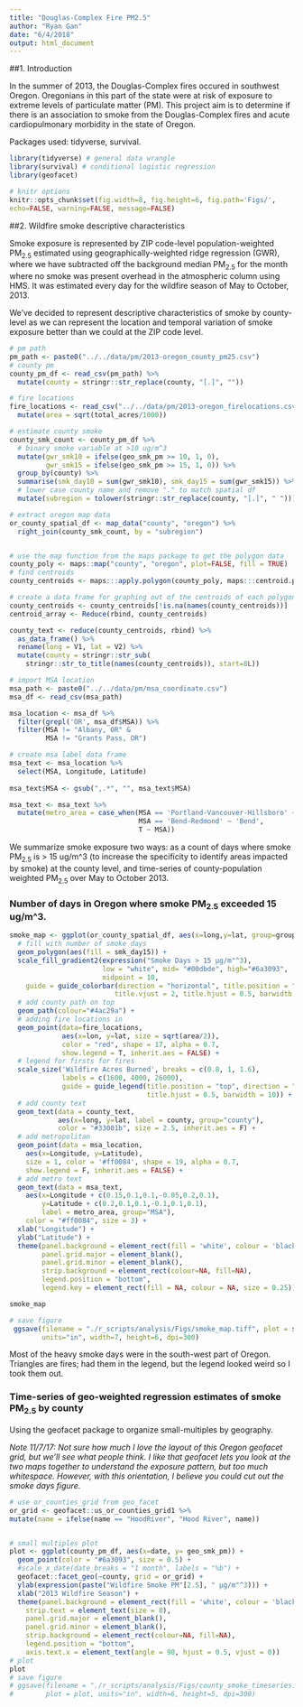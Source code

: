 ```yaml
---
title: "Douglas-Complex Fire PM2.5"
author: "Ryan Gan"
date: "6/4/2018"
output: html_document
---
```


##1. Introduction
  
  In the summer of 2013, the Douglas-Complex fires occured in southwest Oregon. Oregonians in this part of the state were at risk of exposure to extreme levels of particulate matter (PM). This project aim is to determine if there is an association to smoke from the Douglas-Complex fires and acute cardiopulmonary morbidity in the state of Oregon.
  
  
Packages used: tidyverse, survival.
```r
library(tidyverse) # general data wrangle
library(survival) # conditional logistic regression
library(geofacet)

# knitr options
knitr::opts_chunk$set(fig.width=8, fig.height=6, fig.path='Figs/',
echo=FALSE, warning=FALSE, message=FALSE)
```


##2. Wildfire smoke descriptive characteristics

Smoke exposure is represented by ZIP code-level population-weighted PM~2.5~ estimated using geographically-weighted ridge regression (GWR), where we have subtracted off the background median PM~2.5~ for the month where no smoke was present overhead in the atmospheric column using HMS. It was estimated every day for the wildfire season of May to October, 2013.

We've decided to represent descriptive characteristics of smoke by county-level as we can represent the location and temporal variation of smoke exposure better than we could at the ZIP code level.

```r
# pm path
pm_path <- paste0("../../data/pm/2013-oregon_county_pm25.csv")
# county pm
county_pm_df <- read_csv(pm_path) %>% 
  mutate(county = stringr::str_replace(county, "[.]", ""))

# fire locations
fire_locations <- read_csv("../../data/pm/2013-oregon_firelocations.csv") %>% 
  mutate(area = sqrt(total_acres/1000))

# estimate county smoke 
county_smk_count <- county_pm_df %>% 
  # binary smoke variable at >10 ug/m^3
  mutate(gwr_smk10 = ifelse(geo_smk_pm >= 10, 1, 0),
         gwr_smk15 = ifelse(geo_smk_pm >= 15, 1, 0)) %>% 
  group_by(county) %>% 
  summarise(smk_day10 = sum(gwr_smk10), smk_day15 = sum(gwr_smk15)) %>% 
  # lower case county name and remove "." to match spatial df
  mutate(subregion = tolower(stringr::str_replace(county, "[.]", " ")))

# extract oregon map data
or_county_spatial_df <- map_data("county", "oregon") %>% 
  right_join(county_smk_count, by = "subregion")


# use the map function from the maps package to get the polygon data
county_poly <- maps::map("county", "oregon", plot=FALSE, fill = TRUE)
# find centroids
county_centroids <- maps:::apply.polygon(county_poly, maps:::centroid.polygon)

# create a data frame for graphing out of the centroids of each polygon
county_centroids <- county_centroids[!is.na(names(county_centroids))]
centroid_array <- Reduce(rbind, county_centroids)

county_text <- reduce(county_centroids, rbind) %>% 
  as_data_frame() %>% 
  rename(long = V1, lat = V2) %>% 
  mutate(county = stringr::str_sub(
    stringr::str_to_title(names(county_centroids)), start=8L)) 

# import MSA location
msa_path <- paste0("../../data/pm/msa_coordinate.csv")
msa_df <- read_csv(msa_path) 

msa_location <- msa_df %>%
  filter(grepl('OR', msa_df$MSA)) %>%
  filter(MSA != "Albany, OR" &
         MSA != "Grants Pass, OR")

# create msa label data frame
msa_text <- msa_location %>%
  select(MSA, Longitude, Latitude) 
  
msa_text$MSA <- gsub(",.*", "", msa_text$MSA)

msa_text <- msa_text %>% 
  mutate(metro_area = case_when(MSA == 'Portland-Vancouver-Hillsboro' ~ 'Portland',
                                MSA == 'Bend-Redmond' ~ 'Bend', 
                                T ~ MSA))
```

We summarize smoke exposure two ways: as a count of days where smoke PM~2.5~ is > 15 ug/m^3 (to increase the specificity to identify areas impacted by smoke) at the county level, and time-series of county-population weighted PM~2.5~ over May to October 2013. 

### Number of days in Oregon where smoke PM~2.5~ exceeded 15 ug/m^3. 

```r
smoke_map <- ggplot(or_county_spatial_df, aes(x=long,y=lat, group=group)) +
  # fill with number of smoke days
  geom_polygon(aes(fill = smk_day15)) +
  scale_fill_gradient2(expression("Smoke Days > 15 µg/m"^3),
                       low = "white", mid= "#00dbde", high="#6a3093", 
                       midpoint = 10,
    guide = guide_colorbar(direction = "horizontal", title.position = "top",
                          title.vjust = 2, title.hjust = 0.5, barwidth = 15)) +
  # add county path on top
  geom_path(colour="#4ac29a") +
  # adding fire locations in
  geom_point(data=fire_locations, 
             aes(x=lon, y=lat, size = sqrt(area/2)), 
             color = "red", shape = 17, alpha = 0.7, 
             show.legend = T, inherit.aes = FALSE) +
  # legend for firsts for fires
  scale_size('Wildfire Acres Burned', breaks = c(0.8, 1, 1.6), 
             labels = c(1600, 4000, 26000),
             guide = guide_legend(title.position = "top", direction = "horizontal",
                                  title.hjust = 0.5, barwidth = 10)) +
  # add county text 
  geom_text(data = county_text, 
            aes(x=long, y=lat, label = county, group="county"), 
            color = "#33001b", size = 2.5, inherit.aes = F) +
  # add metropolitan
  geom_point(data = msa_location, 
    aes(x=Longitude, y=Latitude), 
    size = 1, color = '#ff0084', shape = 19, alpha = 0.7, 
    show.legend = F, inherit.aes = FALSE) +
  # add metro text
  geom_text(data = msa_text, 
    aes(x=Longitude + c(0.15,0.1,0.1,-0.05,0.2,0.1), 
        y=Latitude + c(0.2,0.1,0.1,-0.1,0.1,0.1), 
        label = metro_area, group="MSA"), 
    color = "#ff0084", size = 3) +
  xlab("Longitude") +
  ylab("Latitude") +
  theme(panel.background = element_rect(fill = 'white', colour = 'black'),
        panel.grid.major = element_blank(),
        panel.grid.minor = element_blank(),
        strip.background = element_rect(colour=NA, fill=NA),
        legend.position = "bottom",
        legend.key = element_rect(fill = NA, colour = NA, size = 0.25)) 

smoke_map

# save figure
 ggsave(filename = "./r_scripts/analysis/Figs/smoke_map.tiff", plot = smoke_map,
        units="in", width=7, height=6, dpi=300)
```

Most of the heavy smoke days were in the south-west part of Oregon. Triangles are fires; had them in the legend, but the legend looked weird so I took them out.

### Time-series of geo-weighted regression estimates of smoke PM~2.5~ by county

Using the geofacet package to organize small-multiples by geography. 

*Note 11/7/17: Not sure how much I love the layout of this Oregon geofacet grid, but we'll see what people think. I like that geofacet lets you look at the two maps together to understand the exposure pattern, but too much whitespace. However, with this orientation, I believe you could cut out the smoke days figure.*

```r
# use or_counties_grid from geo_facet 
or_grid <- geofacet::us_or_counties_grid1 %>% 
mutate(name = ifelse(name == "HoodRiver", "Hood River", name))


# small multiples plot
plot <- ggplot(county_pm_df, aes(x=date, y= geo_smk_pm)) + 
  geom_point(color = "#6a3093", size = 0.5) +
  #scale_x_date(date_breaks = "1 month", labels = "%b") +
  geofacet::facet_geo(~county, grid = or_grid) +
  ylab(expression(paste("Wildfire Smoke PM"[2.5], " µg/m"^3))) +
  xlab("2013 Wildfire Season") +
  theme(panel.background = element_rect(fill = 'white', colour = 'black'),
    strip.text = element_text(size = 8),
    panel.grid.major = element_blank(),
    panel.grid.minor = element_blank(),
    strip.background = element_rect(colour=NA, fill=NA),
    legend.position = "bottom",
    axis.text.x = element_text(angle = 90, hjust = 0.5, vjust = 0))
# plot 
plot
# save figure
# ggsave(filename = "./r_scripts/analysis/Figs/county_smoke_timeseries.tiff", 
#        plot = plot, units="in", width=6, height=5, dpi=300)
```

